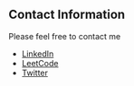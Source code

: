 ## Contact Information

Please feel free to contact me

- [LinkedIn](https://linkedin.com/in/md-ashik-adnan)
- [LeetCode](https://leetcode.com/Adnan__/)
- [Twitter](https://twitter.com/Adnan24140820)
